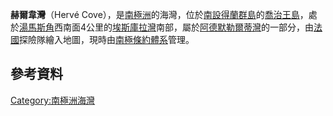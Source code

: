 {{coord|62|11|S|58|33|W|source:GNIS|display=title}}

'''赫爾韋灣'''（Hervé Cove），是[[南極洲|南極洲]]的海灣，位於[[南設得蘭群島|南設得蘭群島]]的[[喬治王島|喬治王島]]，處於[[湯馬斯角|湯馬斯角]]西南面4公里的[[埃斯庫拉灣|埃斯庫拉灣]]南部，屬於[[阿德默勒爾蒂灣_(南設得蘭群島)|阿德默勒爾蒂灣]]的一部分，由[[法國|法國]]探險隊繪入地圖，現時由[[南極條約體系|南極條約體系]]管理。

==參考資料==
{{cite gnis | type = antarid | id = 6727| name = Hervé Cove | accessdate = 2012-06-15}}

{{Antarctica-geo-stub}}
[[Category:南極洲海灣|Category:南極洲海灣]]
